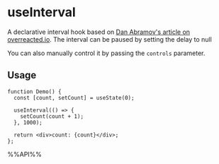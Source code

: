 # useInterval

A declarative interval hook based on [Dan Abramov's article on overreacted.io](https://overreacted.io/making-setinterval-declarative-with-react-hooks/). The interval can be paused by setting the delay to null

You can also manually control it by passing the `controls` parameter.

## Usage

```tsx live
function Demo() {
  const [count, setCount] = useState(0);

  useInterval(() => {
    setCount(count + 1);
  }, 1000);

  return <div>count: {count}</div>;
};

```

%%API%%

